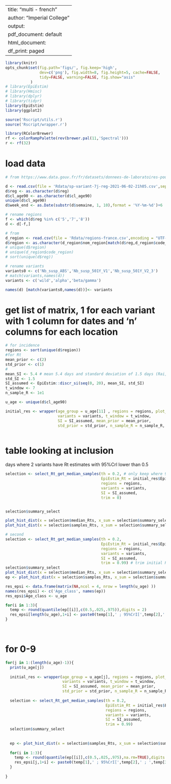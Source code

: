 
---
title: "multi - french"
author: "Imperial College"
output:
  pdf_document: default
  html_document:
    df_print: paged
---


```r
library(knitr)
opts_chunk$set(fig.path='figs/', fig.keep='high',
               dev=c('png'), fig.width=8, fig.height=5, cache=FALSE,
               tidy=FALSE, warning=FALSE, fig.show="asis"
 	       )
# library(EpiEstim)
# library(Hmisc)
# library(dplyr)
# library(tidyr)
library(EpiEstim)
library(ggplot2)

source('Rscript/utils.r')
source('Rscript/wrapper.r')

library(RColorBrewer)
rf <- colorRampPalette(rev(brewer.pal(11,'Spectral')))
r <- rf(32)
```

# load data

```r
# from https://www.data.gouv.fr/fr/datasets/donnees-de-laboratoires-pour-le-depistage-indicateurs-sur-les-variants/

d <- read.csv(file = 'Rdata/sp-variant-7j-reg-2021-06-02-21h05.csv',sep=';')
d$reg <- as.character(d$reg)
d$cl_age90 <- as.character(d$cl_age90)
unique(d$cl_age90)
d$week_end <- as.Date(substr(d$semaine, 1, 10),format = '%Y-%m-%d')+6

# rename regions
f <- which(d$reg %in% c('5','7','8'))
d <- d[-f,]

# from 
d_region <- read.csv(file = 'Rdata/regions-france.csv',encoding = "UTF-8")
d$region <- as.character(d_region$nom_region[match(d$reg,d_region$code_region)])
# unique(d$region)
# unique(d_region$code_region)
# sort(unique(d$reg))

# rename variants
variants0 <- c('Nb_susp_ABS','Nb_susp_501Y_V1','Nb_susp_501Y_V2_3')
# match(variants,names(d))
variants <- c('wild','alpha','beta/gamma')

names(d) [match(variants0,names(d))]<- variants

```



# get list of matrix, 1 for each variant with 1 column for dates and 'n' columns for each location


```r
# for incidence
regions <- sort(unique(d$region))
#for Rt
mean_prior <- c(2)
std_prior <- c(1)
#
mean_SI <- 5.4 # mean 5.4 days and standard deviation of 1.5 days (Rai, Shukla, and Dwivedi 2021).
std_SI <- 1.5
SI_assumed <- EpiEstim::discr_si(seq(0, 20), mean_SI, std_SI)
t_window <- 7
n_sample_R <- 1e1

u_age <- unique(d$cl_age90)

initial_res <- wrapper(age_group = u_age[11] , regions = regions, plot_incidence = TRUE,
                       variants = variants, t_window = t_window, 
                       SI = SI_assumed, mean_prior = mean_prior,
                       std_prior = std_prior, n_sample_R = n_sample_R, plot_Rt = TRUE)



```


# table looking at inclusion

days where 2 variants have Rt estimates with 95%CrI lower than 0.5

```r

selection <- select_Rt_get_median_samples(th = 0.2, # only keep where 95%CrI of Rt less then 0.2
                                          EpiEstim_Rt = initial_res$EpiEstim_Rt,
                                          regions = regions, 
                                          variants = variants,
                                          SI = SI_assumed,
                                          trim = 0)


selection$summary_select

plot_hist_dist(x = selection$median_Rts, x_sum = selection$summary_select)
plot_hist_dist(x = selection$samples_Rts, x_sum = selection$summary_select)

# second
selection <- select_Rt_get_median_samples(th = 0.2, 
                                          EpiEstim_Rt = initial_res$EpiEstim_Rt,
                                          regions = regions, 
                                          variants = variants,
                                          SI = SI_assumed,
                                          trim = 0.99) # trim initial Rt until cumsum(1:x)>=0.99
selection$summary_select
plot_hist_dist(x = selection$median_Rts, x_sum = selection$summary_select)
ep <- plot_hist_dist(x = selection$samples_Rts, x_sum = selection$summary_select, keep=TRUE)

res_epsi <- data.frame(matrix(NA,ncol = 4, nrow = length(u_age) ))
names(res_epsi) <- c('Age_class', names(ep))
res_epsi$Age_class <- u_age

for(i in 1:3){
  temp <- round(quantile(ep[[i]],c(0.5,.025,.975)),digits = 2)
  res_epsi[length(u_age),1+i] <- paste0(temp[1],' ; 95%CrI[',temp[2],' ; ',temp[3],']')
}           

           
```


# for 0-9

```r

for(j in 1:(length(u_age)-1)){
  print(u_age[j])
  
  initial_res <- wrapper(age_group = u_age[j], regions = regions, plot_incidence = FALSE,
                         variants = variants, t_window = t_window, 
                         SI = SI_assumed, mean_prior = mean_prior,
                         std_prior = std_prior, n_sample_R = n_sample_R, plot_Rt = FALSE)
  
  selection <- select_Rt_get_median_samples(th = 0.2, 
                                            EpiEstim_Rt = initial_res$EpiEstim_Rt,
                                            regions = regions, 
                                            variants = variants,
                                            SI = SI_assumed,
                                            trim = 0.99)
  selection$summary_select
  
  
  ep <- plot_hist_dist(x = selection$samples_Rts, x_sum = selection$summary_select, keep=TRUE)
  
  for(i in 1:3){
    temp <- round(quantile(ep[[i]],c(0.5,.025,.975),na.rm=TRUE),digits = 2)
    res_epsi[j,1+i] <- paste0(temp[1],' ; 95%CrI[',temp[2],' ; ',temp[3],']')
  }     
  
}

```

